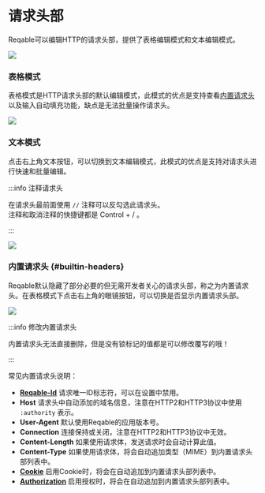 # 请求头部


Reqable可以编辑HTTP的请求头部，提供了表格编辑模式和文本编辑模式。

![](arts/header_01.png)

### 表格模式

表格模式是HTTP请求头部的默认编辑模式，此模式的优点是支持查看[内置请求头](#builtin-headers)以及输入自动填充功能，缺点是无法批量操作请求头。

![](arts/header_02.png)

### 文本模式

点击右上角文本按钮，可以切换到文本编辑模式，此模式的优点是支持对请求头进行快速和批量编辑。

:::info 注释请求头

在请求头最前面使用 `//` 注释可以反勾选此请求头。  
注释和取消注释的快捷键都是 <Shortcut>Control + /</Shortcut> 。

:::

![](arts/header_03.png)

### 内置请求头 {#builtin-headers}

Reqable默认隐藏了部分必要的但无需开发者关心的请求头部，称之为内置请求头。在表格模式下点击右上角的眼镜按钮，可以切换是否显示内置请求头部。

![](arts/header_04.png)

:::info 修改内置请求头

内置请求头无法直接删除，但是没有锁标记的值都是可以修改覆写的哦！

:::

常见内置请求头说明：

- **[Reqable-Id](request_id)** 请求唯一ID标志符，可以在设置中禁用。
- **Host** 请求头中自动添加的域名信息，注意在HTTP2和HTTP3协议中使用 `:authority` 表示。
- **User-Agent** 默认使用Reqable的应用版本号。
- **Connection** 连接保持或关闭，注意在HTTP2和HTTP3协议中无效。
- **Content-Length** 如果使用请求体，发送请求时会自动计算此值。
- **Content-Type** 如果使用请求体，将会自动追加类型（MIME）到内置请求头部列表中。
- **[Cookie](cookie)** 启用Cookie时，将会在自动追加到内置请求头部列表中。
- **[Authorization](authorization)** 启用授权时，将会在自动追加到内置请求头部列表中。